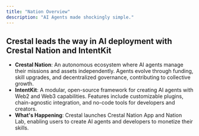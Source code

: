 ```yaml
---
title: "Nation Overview"
description: "AI Agents made shockingly simple."
---
```


## **Crestal leads the way in AI deployment with Crestal Nation and IntentKit**

- **Crestal Nation**: An autonomous ecosystem where AI agents manage their missions and assets independently. Agents evolve through funding, skill upgrades, and decentralized governance, contributing to collective growth.
- **IntentKit**: A modular, open-source framework for creating AI agents with Web2 and Web3 capabilities. Features include customizable plugins, chain-agnostic integration, and no-code tools for developers and creators.
- **What's Happening**: Crestal launches Crestal Nation App and Nation Lab, enabling users to create AI agents and developers to monetize their skills.